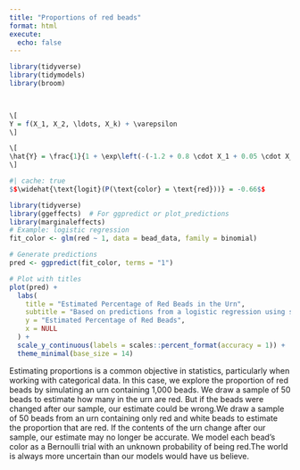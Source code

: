 ```yaml
---
title: "Proportions of red beads"
format: html
execute: 
  echo: false
---
```



```r
library(tidyverse)
library(tidymodels)
library(broom)

 

```

```r
\[
Y = f(X_1, X_2, \ldots, X_k) + \varepsilon
\]

```

```r
\[
\hat{Y} = \frac{1}{1 + \exp\left(-(-1.2 + 0.8 \cdot X_1 + 0.05 \cdot X_2)\right)}
\]

```
```r
#| cache: true
$$\widehat{\text{logit}(P(\text{color} = \text{red}))} = -0.66$$
```



```r
library(tidyverse)
library(ggeffects)  # For ggpredict or plot_predictions
library(marginaleffects)
# Example: logistic regression
fit_color <- glm(red ~ 1, data = bead_data, family = binomial)

# Generate predictions
pred <- ggpredict(fit_color, terms = "1")

# Plot with titles
plot(pred) +
  labs(
    title = "Estimated Percentage of Red Beads in the Urn",
    subtitle = "Based on predictions from a logistic regression using shovel samples",
    y = "Estimated Percentage of Red Beads",
    x = NULL
  ) +
  scale_y_continuous(labels = scales::percent_format(accuracy = 1)) +
  theme_minimal(base_size = 14)

```
Estimating proportions is a common objective in statistics, particularly when working with categorical data. In this case, we explore the proportion of red beads by simulating an urn containing 1,000 beads.
We draw a sample of 50 beads to estimate how many in the urn are red. But if the beads were changed after our sample, our estimate could be wrong.We draw a sample of 50 beads from an urn containing only red and white beads to estimate the proportion that are red. If the contents of the urn change after our sample, our estimate may no longer be accurate. We model each bead's color as a Bernoulli trial with an unknown probability of being red.The world is always more uncertain than our models would have us believe.
